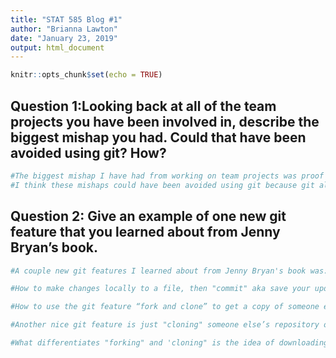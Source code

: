 ```yaml
---
title: "STAT 585 Blog #1"
author: "Brianna Lawton"
date: "January 23, 2019"
output: html_document
---
```


```r
knitr::opts_chunk$set(echo = TRUE)
```

## Question 1:Looking back at all of the team projects you have been involved in, describe the biggest mishap you had. Could that have been avoided using git? How?
```r
#The biggest mishap I have had from working on team projects was proof of team members' work and responsibilities--to keep accountable each individual's contribution. Also, difficulty merging each team member's parts under one document with the same format.
#I think these mishaps could have been avoided using git because git allows all team members to work collaboratively by editing and updating a shared document/program at the same time. Git also leaves a trail of what updates/changes a team member has made--making it easier to follow; who did what and when. 

```

## Question 2: Give an example of one new git feature that you learned about from Jenny Bryan's book.

```r
#A couple new git features I learned about from Jenny Bryan's book was: 

#How to make changes locally to a file, then "commit" aka save your updates, then push back your changes to the owner you forked it fromm.

#How to use the git feature “fork and clone” to get a copy of someone else’s repo. This is good if there’s any chance you will want to propose a change to the owner's original work.

#Another nice git feature is just "cloning" someone else’s repository on GitHub when you just want a copy. This feature is very nice because you can also track the repository evolution. 

#What differentiates "forking" and 'cloning" is the idea of downloading someone's repo at a specific point in time and not receiving any new updates.It is harder to keep a fork updated than a clone because the primary remote associated with your local is your fork but you need to get the new commits from the repository you originally forked. 

```

